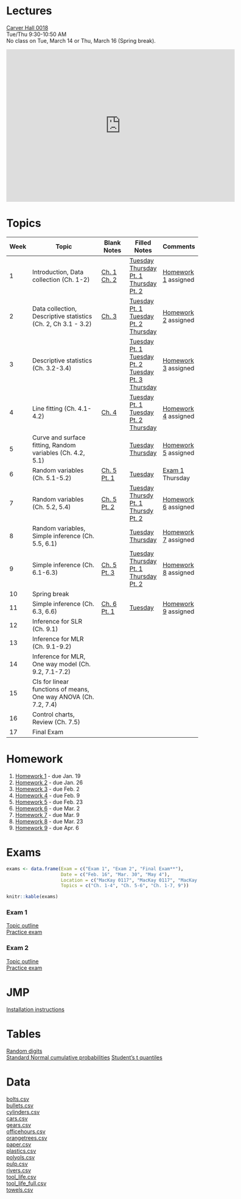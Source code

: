 <br/>

# Lectures

[Carver Hall 0018](http://www.fpm.iastate.edu/roomscheduling/room.asp?room_id=29)  
Tue/Thu 9:30-10:50 AM  
No class on Tue, March 14 or Thu, March 16 (Spring break).   

<iframe src="https://calendar.google.com/calendar/embed?src=iastate.edu_car6h4lm1hgecaiejjuehb3r1c%40group.calendar.google.com&amp;mode=WEEK&amp;height=600&amp;wkst=1&amp;bgcolor=%23FFFFFF&amp;ctz=America%2FChicago" style="border-width:0" width="600" height="400" frameborder="0" scrolling="no"></iframe>

# Topics

Week | Topic | Blank Notes | Filled Notes | Comments
--- | ---------------------- | -------- | -------- | -------- 
1  | Introduction, Data collection (Ch. 1-2) | [Ch. 1](notes/blank/01_introduction.pdf) <br/> [Ch. 2](notes/blank/02_collection.pdf)| [Tuesday](notes/filled/2017_01_10_01.pdf) <br/> [Thursday Pt. 1](notes/filled/2017_01_12_01.pdf) [Thursday Pt. 2](notes/filled/2017_01_12_02.pdf)| [Homework 1](homework/01.pdf) assigned
2  | Data collection, Descriptive statistics (Ch. 2, Ch 3.1 - 3.2) | [Ch. 3](notes/blank/03_descriptive.pdf) | [Tuesday Pt. 1](notes/filled/2017_01_17_01.pdf) [Tuesday Pt. 2](notes/filled/2017_01_17_02.pdf) [Thursday](notes/filled/2017_01_19_01.pdf) | [Homework 2](homework/02.pdf) assigned
3  | Descriptive statistics (Ch. 3.2-3.4) |  | [Tuesday Pt. 1](notes/filled/2017_01_24_01.pdf) [Tuesday Pt. 2](notes/filled/2017_01_24_02.pdf) [Tuesday Pt. 3](notes/filled/2017_01_24_03.pdf) [Thursday](notes/filled/2017_01_26_01.pdf)  | [Homework 3](homework/03.pdf) assigned  
4  | Line fitting (Ch. 4.1-4.2) | [Ch. 4](notes/blank/04_relationships.pdf) | [Tuesday Pt. 1](notes/filled/2017_01_31_01.pdf) [Tuesday Pt. 2](notes/filled/2017_01_31_02.pdf) [Thursday](notes/filled/2017_02_02_01.pdf) | [Homework 4](homework/04.pdf) assigned     
5  | Curve and surface fitting, Random variables (Ch. 4.2, 5.1) |  | [Tuesday](notes/filled/2017_02_07_01.pdf) [Thursday](notes/filled/2017_02_09_01.pdf) | [Homework 5](homework/05.pdf) assigned   
6  | Random variables (Ch. 5.1-5.2) | [Ch. 5 Pt. 1](notes/blank/05_probability_1.pdf) | [Tuesday](notes/filled/2017_02_14_01.pdf) | [Exam 1](#exams) Thursday   
7  | Random variables (Ch. 5.2, 5.4) | [Ch. 5 Pt. 2](notes/blank/05_probability_2.pdf) | [Tuesday](notes/filled/2017_02_21_01.pdf) [Thursdy Pt. 1](notes/filled/2017_02_23_01.pdf) [Thursdy Pt. 2](notes/filled/2017_02_23_02.pdf)  | [Homework 6](homework/06.pdf) assigned 
8  | Random variables, Simple inference (Ch. 5.5, 6.1) |  | [Tuesday](notes/filled/2017_02_28_01.pdf)  [Thursday](notes/filled/2017_03_02_01.pdf) | [Homework 7](homework/07.pdf) assigned  
9  | Simple inference (Ch. 6.1-6.3) | [Ch. 5 Pt. 3](notes/blank/05_probability_3.pdf) | [Tuesday](notes/filled/2017_03_07_01.pdf) [Thursday Pt. 1](notes/filled/2017_03_09_01.pdf) [Thursday Pt. 2](notes/filled/2017_03_09_02.pdf) | [Homework 8](homework/08.pdf) assigned  
10  | Spring break |  |  |    
11  | Simple inference (Ch. 6.3, 6.6) | [Ch. 6 Pt. 1](notes/blank/06_inference_1.pdf) | [Tuesday](notes/filled/2017_03_21_01.pdf) | [Homework 9](homework/09.pdf) assigned  
12  | Inference for SLR (Ch. 9.1) |  |  |    
13  | Inference for MLR (Ch. 9.1-9.2) |  |  |    
14  | Inference for MLR, One way model (Ch. 9.2, 7.1-7.2) |  |  |    
15  | CIs for linear functions of means, One way ANOVA (Ch. 7.2, 7.4) |  |  |    
16  | Control charts, Review (Ch. 7.5) |  |  |   
17  | Final Exam |  |  |    

# Homework

1. [Homework 1](homework/01.pdf) - due Jan. 19
2. [Homework 2](homework/02.pdf) - due Jan. 26
3. [Homework 3](homework/03.pdf) - due Feb. 2
4. [Homework 4](homework/04.pdf) - due Feb. 9
5. [Homework 5](homework/05.pdf) - due Feb. 23
6. [Homework 6](homework/06.pdf) - due Mar. 2
7. [Homework 7](homework/07.pdf) - due Mar. 9
8. [Homework 8](homework/08.pdf) - due Mar. 23
9. [Homework 9](homework/09.pdf) - due Apr. 6
<!--
10. Homework 10 - due Apr. 13
11. Homework 11 - due Apr. 20
12. Homework 12 - due Apr. 27
-->

# Exams

```r
exams <- data.frame(Exam = c("Exam 1", "Exam 2", "Final Exam**"),
                    Date = c("Feb. 16", "Mar. 30", "May 4"),
                    Location = c("MacKay 0117", "MacKay 0117", "MacKay 0117"),
                    Topics = c("Ch. 1-4", "Ch. 5-6", "Ch. 1-7, 9"))

knitr::kable(exams)
```


### Exam 1

[Topic outline](exams/practice/exam_1_topics.pdf)  
[Practice exam](exams/practice/exam_1_practice.pdf)

### Exam 2

[Topic outline](exams/practice/exam_2_topics.pdf)  
[Practice exam](exams/practice/exam_2_practice.pdf)


# JMP

[Installation instructions](admin/jmp_install.pdf)

# Tables

[Random digits](tables/random-digits.pdf)  
[Standard Normal cumulative probabilities](tables/standard-normal.pdf)
[Student's t quantiles](tables/t.pdf)

# Data

[bolts.csv](data/bolts.csv)  
[bullets.csv](data/bullets.csv)    
[cylinders.csv](data/cylinders.csv)    
[cars.csv](data/cars.csv)   
[gears.csv](data/gears.csv)   
[officehours.csv](data/officehours.csv)  
[orangetrees.csv](data/orangetrees.csv)   
[paper.csv](data/paper.csv)  
[plastics.csv](data/plastics.csv)  
[polyols.csv](data/polyols.csv)  
[pulp.csv](data/pulp.csv)  
[rivers.csv](data/rivers.csv)  
[tool_life.csv](data/tool_life.csv)  
[tool_life_full.csv](data/tool_life_full.csv)  
[towels.csv](data/towels.csv)
